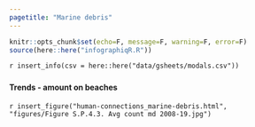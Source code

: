 ```yaml
---
pagetitle: "Marine debris"
---
```


```r
knitr::opts_chunk$set(echo=F, message=F, warning=F, error=F)
source(here::here("infographiqR.R"))
```

`r insert_info(csv = here::here("data/gsheets/modals.csv"))`


### {.tabset}

#### Trends - amount on beaches

`r insert_figure("human-connections_marine-debris.html", "figures/Figure S.P.4.3. Avg count md 2008-19.jpg")`

